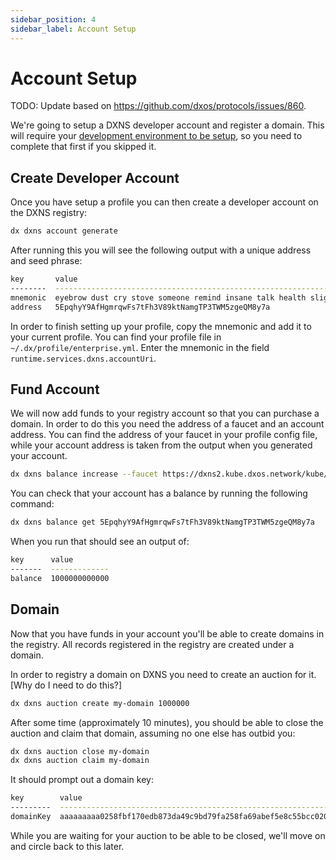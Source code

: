 ```yaml
---
sidebar_position: 4
sidebar_label: Account Setup
---
```


# Account Setup

TODO: Update based on https://github.com/dxos/protocols/issues/860.

We're going to setup a DXNS developer account and register a domain. This will require your [development environment to be setup](./dev-environment), so you need to complete that first if you skipped it.

## Create Developer Account

Once you have setup a profile you can then create a developer account on the DXNS registry:

```bash
dx dxns account generate
```

After running this you will see the following output with a unique address and seed phrase:

```bash
key       value
--------  ----------------------------------------------------------------------------
mnemonic  eyebrow dust cry stove someone remind insane talk health slight swarm yellow
address   5EpqhyY9AfHgmrqwFs7tFh3V89ktNamgTP3TWM5zgeQM8y7a
```

In order to finish setting up your profile, copy the mnemonic and add it to your current profile. You can find your profile file in `~/.dx/profile/enterprise.yml`. Enter the mnemonic in the field `runtime.services.dxns.accountUri`.

## Fund Account

We will now add funds to your registry account so that you can purchase a domain. In order to do this you need the address of a faucet and an account address. You can find the address of your faucet in your profile config file, while your account address is taken from the output when you generated your account.

```bash
dx dxns balance increase --faucet https://dxns2.kube.dxos.network/kube/faucet --account 5EpqhyY9AfHgmrqwFs7tFh3V89ktNamgTP3TWM5zgeQM8y7a
```

You can check that your account has a balance by running the following command:

```bash
dx dxns balance get 5EpqhyY9AfHgmrqwFs7tFh3V89ktNamgTP3TWM5zgeQM8y7a
```

When you run that should see an output of:

```bash
key      value
-------  -------------
balance  1000000000000
```

## Domain

Now that you have funds in your account you'll be able to create domains in the registry. All records registered in the registry are created under a domain.

In order to registry a domain on DXNS you need to create an auction for it. [Why do I need to do this?]

```bash
dx dxns auction create my-domain 1000000
```

After some time (approximately 10 minutes), you should be able to close the auction and claim that domain, assuming no one else has outbid you:

```bash
dx dxns auction close my-domain
dx dxns auction claim my-domain
```

It should prompt out a domain key:

```bash
key        value
---------  ----------------------------------------------------------------
domainKey  aaaaaaaaa0258fbf170edb873da49c9bd79fa258fa69abef5e8c55bcc020088e
```

While you are waiting for your auction to be able to be closed, we'll move on and circle back to this later.
